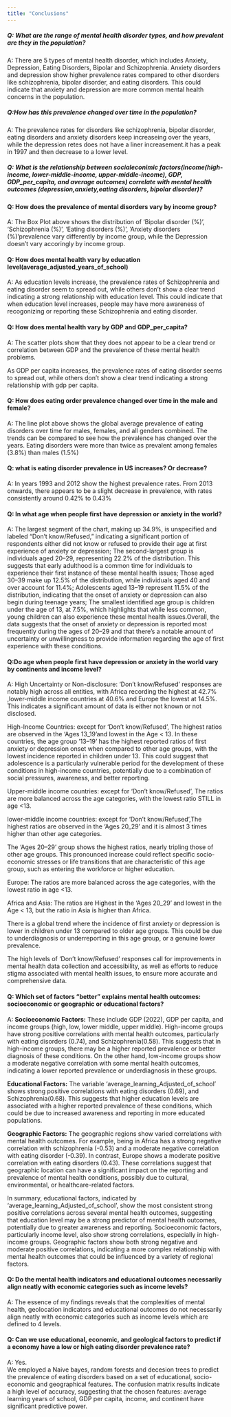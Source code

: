 ```yaml
---
title: "Conclusions"
---
```


##### Q: What are the range of mental health disorder types, and how prevalent are they in the population?<br>
A: There are 5 types of mental health disorder, which includes Anxiety, Depression, Eating Disorders, Bipolar and Schizophrenia. Anxiety disorders and depression show higher prevalence rates compared to other disorders like schizophrenia, bipolar disorder, and eating disorders. This could indicate that anxiety and depression are more common mental health concerns in the population.

##### Q:How has this prevalence changed over time in the population?<br>
A: The prevalence rates for disorders like schizophrenia, bipolar disorder, eating disorders and anxiety disorders keep increaseing over the years, while the depression retes does not have a liner increasement.it has a peak in 1997 and then decrease to a lower level.

##### Q: What is the relationship between socialeconimic factors(income(high-income, lower-middle-income, upper-middle-income), GDP, GDP_per_capita, and average outcomes) correlate with mental health outcomes (depression,anxiety,eating disorders, bipolar disorder)?

#### Q: How does the prevalence of mental disorders vary by income group?<br>
A: The Box Plot above shows the distribution of 'Bipolar disorder (%)', 'Schizophrenia (%)', 'Eating disorders (%)', 'Anxiety disorders (%)'prevalence vary differently by income group, while the Depression doesn't vary accoringly by income group. 

#### Q: How does mental health vary by education level(average_adjusted_years_of_school)<br>
A: As education levels increase, the prevalence rates of Schizophrenia and eating disorder seem to spread out, while others don't show a clear trend indicating a strong relationship with education level. This could indicate that when education level increases, people may have more awareness of recogonizing or reporting these 
Schizophrenia and eating disorder.

#### Q: How does mental health vary by GDP and GDP_per_capita?<br>
A: The scatter plots show that they does not appear to be a clear trend or correlation between GDP and the prevalence of these mental health problems. 

As GDP per capita increases, the prevalence rates of eating disorder seems to spread out, while others don't show a clear trend indicating a strong relationship with gdp per capita.

#### Q: How does eating order prevalence changed over time in the male and female?<br>
A: The line plot above shows the global average prevalence of eating disorders over time for males, females, and all genders combined. The trends can be compared to see how the prevalence has changed over the years. Eating disorders were more than twice as prevalent among females (3.8%) than males (1.5%)

#### Q: what is eating disorder prevalence in US increases? Or decrease?<br>
A: In years 1993 and 2012 show the highest prevalence rates. From 2013 onwards, there appears to be a slight decrease in prevalence, with rates consistently around 0.42% to 0.43%

#### Q: In what age when people first have depression or anxiety in the world?<br>
A: The largest segment of the chart, making up 34.9%, is unspecified and labeled "Don't know/Refused," indicating a significant portion of respondents either did not know or refused to provide their age at first experience of anxiety or depression; The second-largest group is individuals aged 20–29, representing 22.2% of the distribution. This suggests that early adulthood is a common time for individuals to experience their first instance of these mental health issues; Those aged 30–39 make up 12.5% of the distribution, while individuals aged 40 and over account for 11.4%; Adolescents aged 13–19 represent 11.5% of the distribution, indicating that the onset of anxiety or depression can also begin during teenage years; The smallest identified age group is children under the age of 13, at 7.5%, which highlights that while less common, young children can also experience these mental health issues.Overall, the data suggests that the onset of anxiety or depression is reported most frequently during the ages of 20–29 and that there's a notable amount of uncertainty or unwillingness to provide information regarding the age of first experience with these conditions.

#### Q:Do age when people first have depression or anxiety in the world vary by continents and income level?<br>
A: High Uncertainty or Non-disclosure: 'Don't know/Refused' responses are notably high across all entities, with Africa recording the highest at 42.7% ,lower-middle income countries at 40.6% and Europe the lowest at 14.5%. This indicates a significant amount of data is either not known or not disclosed.

High-Income Countries: except for 'Don't know/Refused', The highest ratios are observed in the 'Ages 13_19'and lowest in the Age < 13. In these countries, the age group '13–19' has the highest reported ratios of first anxiety or depression onset when compared to other age groups, with the lowest incidence reported in children under 13. This could suggest that adolescence is a particularly vulnerable period for the development of these conditions in high-income countries, potentially due to a combination of social pressures, awareness, and better reporting.

Upper-middle income countries: except for 'Don't know/Refused', The ratios are more balanced across the age categories, with the lowest ratio STILL in age <13.

lower-middle income countries: except for 'Don't know/Refused',The highest ratios are observed in the 'Ages 20_29' and it is almost 3 times higher than other age categories.

The 'Ages 20–29' group shows the highest ratios, nearly tripling those of other age groups. This pronounced increase could reflect specific socio-economic stresses or life transitions that are characteristic of this age group, such as entering the workforce or higher education.

Europe: The ratios are more balanced across the age categories, with the lowest ratio in age <13.

Africa and Asia: The ratios are Highest in the 'Ages 20_29' and lowest in the Age < 13, but the ratio in Asia is higher than Africa.

There is a global trend where the incidence of first anxiety or depression is lower in children under 13 compared to older age groups. This could be due to underdiagnosis or underreporting in this age group, or a genuine lower prevalence.

The high levels of 'Don't know/Refused' responses call for improvements in mental health data collection and accessibility, as well as efforts to reduce stigma associated with mental health issues, to ensure more accurate and comprehensive data.

#### Q: Which set of factors “better” explains mental health outcomes: socioeconomic or geographic or educational factors?<br>
A: <b>Socioeconomic Factors:</b> These include GDP (2022), GDP per capita, and income groups (high, low, lower middle, upper middle). High-income groups have strong positive correlations with mental health outcomes, particularly with eating disorders (0.74),  and Schizophrenia(0.58). This suggests that in high-income groups, there may be a higher reported prevalence or better diagnosis of these conditions. On the other hand, low-income groups show a moderate negative correlation with some mental health outcomes, indicating a lower reported prevalence or underdiagnosis in these groups.

<b>Educational Factors:</b> The variable 'average_learning_Adjusted_of_school' shows strong positive correlations with eating disorders (0.69), and Schizophrenia(0.68). This suggests that higher education levels are associated with a higher reported prevalence of these conditions, which could be due to increased awareness and reporting in more educated populations.

<b>Geographic Factors:</b> The geographic regions show varied correlations with mental health outcomes. For example, being in Africa has a strong negative correlation with schizophrenia (-0.53) and a moderate negative correlation with eating disorder (-0.39). In contrast, Europe shows a moderate positive correlation with eating disorders (0.43). These correlations suggest that geographic location can have a significant impact on the reporting and prevalence of mental health conditions, possibly due to cultural, environmental, or healthcare-related factors.

In summary, educational factors, indicated by 'average_learning_Adjusted_of_school', show the most consistent strong positive correlations across several mental health outcomes, suggesting that education level may be a strong predictor of mental health outcomes, potentially due to greater awareness and reporting. Socioeconomic factors, particularly income level, also show strong correlations, especially in high-income groups. Geographic factors show both strong negative and moderate positive correlations, indicating a more complex relationship with mental health outcomes that could be influenced by a variety of regional factors.

#### Q: Do the mental health indicators and educational outcomes necessarily align neatly with economic categories such as income levels?<br>

A: The essence of my findings reveals that the complexities of mental health, geolocation indicators and educational outcomes do not necessarily align neatly with economic categories such as income levels which are defined to 4 levels.


#### Q: Can we use educational, economic, and geological factors to predict if a economy have a low or high eating disorder prevalence rate? <br>
A: Yes.<br>
We employed a Naive bayes, random forests and decesion trees to predict the prevalence of eating disorders based on a set of educational, socio-economic and geographical features. The confusion matrix results indicate a high level of accuracy, suggesting that the chosen features: average learning years of school, GDP per capita, income, and continent have significant predictive power.
